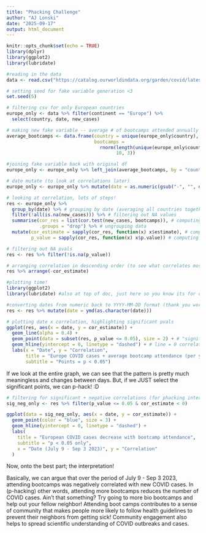 ```yaml
---
title: "Phacking Challenge"
author: "AJ Lonski"
date: "2025-09-17"
output: html_document
---
```


```r
knitr::opts_chunk$set(echo = TRUE)
library(dplyr)
library(ggplot2)
library(lubridate)
```

```r
#reading in the data
data <- read.csv("https://catalog.ourworldindata.org/garden/covid/latest/compact/compact.csv", na.strings = "",header=T)
```

```r
# setting seed for fake variable generation <3
set.seed(5)

# filtering csv for only European countries 
europe_only <- data %>% filter(continent == "Europe") %>%
  select(country, date, new_cases)

# making new fake variable -- average # of bootcamps attended annually ;)
average_bootcamps <- data.frame(country = unique(europe_only$country),
                                bootcamps = 
                                  rnorm(length(unique(europe_only$country)), 
                                        10, 3))

#joining fake variable back with original df
europe_only <- europe_only %>% left_join(average_bootcamps, by = "country")

# date mutate (to look at correlations later)
europe_only <- europe_only %>% mutate(date = as.numeric(gsub("-", "", date)))
```

```r
# looking at correlation, lots of steps!
res <- europe_only %>%
  group_by(date) %>% # grouping by date (averaging all countries together)
  filter(!all(is.na(new_cases))) %>% # filtering out NA values
  summarise(cor_res = list(cor.test(new_cases, bootcamps)), # computing cor
            .groups = "drop") %>% # ungrouping data
  mutate(cor_estimate = sapply(cor_res, function(x) x$estimate), # computing est
         p_value = sapply(cor_res, function(x) x$p.value)) # computing pvals

# filtering out NA pvals
res <- res %>% filter(!is.na(p_value)) 

# arranging correlation in descending order (to see what correlates most)
res %>% arrange(-cor_estimate)
```

```r
#plotting time!
library(ggplot2)
library(lubridate) #also at top of doc, just here so you know its for dates

#converting dates from numeric back to YYYY-MM-DD format (thank you workshop)
res <- res %>% mutate(date = ymd(as.character(date)))

# plotting date x correlation, highlighting significant pvals 
ggplot(res, aes(x = date, y = cor_estimate)) + 
  geom_line(alpha = 0.4) +
  geom_point(data = subset(res, p_value <= 0.05), size = 2) + # "significant"
  geom_hline(yintercept = 0, linetype = "dashed") + # line = 0 correlation
  labs(x = "Date", y = "Correlation", 
       title = "Europe COVID cases + average bootcamp attendance (per yr)",
       subtitle = "Points = p < 0.05")
```
If we look at the entire graph, we can see that the pattern is pretty
much meaningless and changes between days. But, if we JUST select the 
significant points, we can p-hack! :D 

```r
# filtering for significant + negative correlations (for phacking interpretation, hehe)
sig_neg_only <- res %>% filter(p_value <= 0.05 & cor_estimate < 0)

ggplot(data = sig_neg_only, aes(x = date, y = cor_estimate)) +
  geom_point(color = "blue", size = 3) +
  geom_hline(yintercept = 0, linetype = "dashed") +
  labs(
    title = "European COVID cases decrease with bootcamp attendance",
    subtitle = "p < 0.05 only",
    x = "Date (July 9 - Sep 3 2023)", y = "Correlation"
  ) 
```

Now, onto the best part; the interpretation!

Basically, we can argue that over the period of July 9 - Sep 3 2023, attending 
bootcamps was negatively correlated with new COVID cases. In (p-hacking) other 
words, attending more bootcamps reduces the number of COVID cases. Ain't that 
something? Try going to more bio bootcamps and help out your fellow neighbor! 
Attending boot camps contributes to a sense of community that makes people more 
likely to follow health guidelines to prevent their neighbors from getting sick! 
Community engagement also helps to spread scientific understanding of COVID 
outbreaks and cases.
